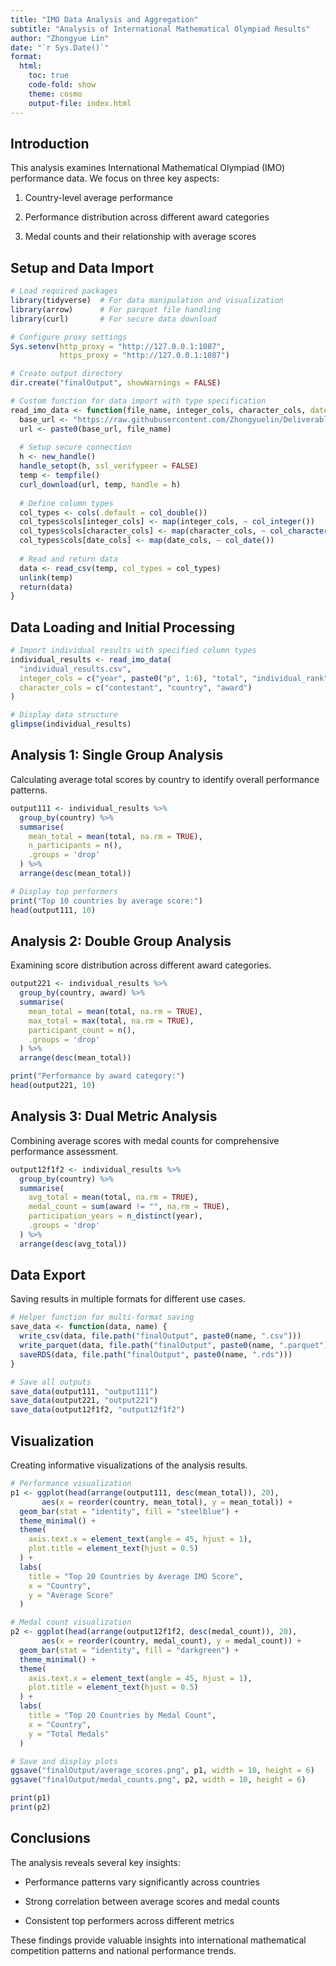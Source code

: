 ```yaml
---
title: "IMO Data Analysis and Aggregation"
subtitle: "Analysis of International Mathematical Olympiad Results"
author: "Zhongyue Lin"
date: "`r Sys.Date()`"
format:
  html:
    toc: true
    code-fold: show
    theme: cosmo
    output-file: index.html
---
```


## Introduction

This analysis examines International Mathematical Olympiad (IMO) performance data. We focus on three key aspects:

1. Country-level average performance

2. Performance distribution across different award categories

3. Medal counts and their relationship with average scores

## Setup and Data Import

```r
# Load required packages
library(tidyverse)  # For data manipulation and visualization
library(arrow)      # For parquet file handling
library(curl)       # For secure data download

# Configure proxy settings
Sys.setenv(http_proxy = "http://127.0.0.1:1087",
           https_proxy = "http://127.0.0.1:1087")

# Create output directory
dir.create("finalOutput", showWarnings = FALSE)

# Custom function for data import with type specification
read_imo_data <- function(file_name, integer_cols, character_cols, date_cols = c()) {
  base_url <- "https://raw.githubusercontent.com/Zhongyuelin/Deliverable01-Collecting-raw-data-/main/IMO_data/"
  url <- paste0(base_url, file_name)
  
  # Setup secure connection
  h <- new_handle()
  handle_setopt(h, ssl_verifypeer = FALSE)
  temp <- tempfile()
  curl_download(url, temp, handle = h)
  
  # Define column types
  col_types <- cols(.default = col_double())
  col_types$cols[integer_cols] <- map(integer_cols, ~ col_integer())
  col_types$cols[character_cols] <- map(character_cols, ~ col_character())
  col_types$cols[date_cols] <- map(date_cols, ~ col_date())
  
  # Read and return data
  data <- read_csv(temp, col_types = col_types)
  unlink(temp)
  return(data)
}
```

## Data Loading and Initial Processing

```r
# Import individual results with specified column types
individual_results <- read_imo_data(
  "individual_results.csv",
  integer_cols = c("year", paste0("p", 1:6), "total", "individual_rank"),
  character_cols = c("contestant", "country", "award")
)

# Display data structure
glimpse(individual_results)
```

## Analysis 1: Single Group Analysis
Calculating average total scores by country to identify overall performance patterns.

```r
output111 <- individual_results %>%
  group_by(country) %>%
  summarise(
    mean_total = mean(total, na.rm = TRUE),
    n_participants = n(),
    .groups = 'drop'
  ) %>%
  arrange(desc(mean_total))

# Display top performers
print("Top 10 countries by average score:")
head(output111, 10)
```

## Analysis 2: Double Group Analysis
Examining score distribution across different award categories.

```r
output221 <- individual_results %>%
  group_by(country, award) %>%
  summarise(
    mean_total = mean(total, na.rm = TRUE),
    max_total = max(total, na.rm = TRUE),
    participant_count = n(),
    .groups = 'drop'
  ) %>%
  arrange(desc(mean_total))

print("Performance by award category:")
head(output221, 10)
```

## Analysis 3: Dual Metric Analysis
Combining average scores with medal counts for comprehensive performance assessment.

```r
output12f1f2 <- individual_results %>%
  group_by(country) %>%
  summarise(
    avg_total = mean(total, na.rm = TRUE),
    medal_count = sum(award != "", na.rm = TRUE),
    participation_years = n_distinct(year),
    .groups = 'drop'
  ) %>%
  arrange(desc(avg_total))
```

## Data Export
Saving results in multiple formats for different use cases.

```r
# Helper function for multi-format saving
save_data <- function(data, name) {
  write_csv(data, file.path("finalOutput", paste0(name, ".csv")))
  write_parquet(data, file.path("finalOutput", paste0(name, ".parquet")))
  saveRDS(data, file.path("finalOutput", paste0(name, ".rds")))
}

# Save all outputs
save_data(output111, "output111")
save_data(output221, "output221")
save_data(output12f1f2, "output12f1f2")
```

## Visualization
Creating informative visualizations of the analysis results.

```r
# Performance visualization
p1 <- ggplot(head(arrange(output111, desc(mean_total)), 20), 
       aes(x = reorder(country, mean_total), y = mean_total)) +
  geom_bar(stat = "identity", fill = "steelblue") +
  theme_minimal() +
  theme(
    axis.text.x = element_text(angle = 45, hjust = 1),
    plot.title = element_text(hjust = 0.5)
  ) +
  labs(
    title = "Top 20 Countries by Average IMO Score",
    x = "Country",
    y = "Average Score"
  )

# Medal count visualization
p2 <- ggplot(head(arrange(output12f1f2, desc(medal_count)), 20), 
       aes(x = reorder(country, medal_count), y = medal_count)) +
  geom_bar(stat = "identity", fill = "darkgreen") +
  theme_minimal() +
  theme(
    axis.text.x = element_text(angle = 45, hjust = 1),
    plot.title = element_text(hjust = 0.5)
  ) +
  labs(
    title = "Top 20 Countries by Medal Count",
    x = "Country",
    y = "Total Medals"
  )

# Save and display plots
ggsave("finalOutput/average_scores.png", p1, width = 10, height = 6)
ggsave("finalOutput/medal_counts.png", p2, width = 10, height = 6)

print(p1)
print(p2)
```

## Conclusions

The analysis reveals several key insights:

- Performance patterns vary significantly across countries

- Strong correlation between average scores and medal counts

- Consistent top performers across different metrics

These findings provide valuable insights into international mathematical competition patterns and national performance trends.